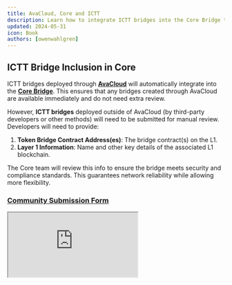 ```yaml
---
title: AvaCloud, Core and ICTT
description: Learn how to integrate ICTT bridges into the Core Bridge through AvaCloud.
updated: 2024-05-31
icon: Book
authors: [owenwahlgren]
---
```


## ICTT Bridge Inclusion in Core

ICTT bridges deployed through [**AvaCloud**](https://avacloud.io/) will automatically integrate into the [**Core Bridge**](https://core.app/en/bridge). This ensures that any bridges created through AvaCloud are available immediately and do not need extra review.

However, **ICTT bridges** deployed outside of AvaCloud (by third-party developers or other methods) will need to be submitted for manual review. Developers will need to provide:

1. **Token Bridge Contract Address(es)**: The bridge contract(s) on the L1.
2. **Layer 1 Information**: Name and other key details of the associated L1 blockchain.

The Core team will review this info to ensure the bridge meets security and compliance standards. This guarantees network reliability while allowing more flexibility.

### [Community Submission Form](https://forms.gle/jdcKcYWu26CsY6jRA)

<iframe src="https://forms.gle/jdcKcYWu26CsY6jRA" className="w-full h-96" />

### AvaCloud Relayer Service and Bridge Integration

When deploying ICTT bridges, the **meta-transaction relayer** plays a key role in enhancing the user experience. Once the bridge is set up, the relayer ensures users can transfer assets between chains without worrying about gas fees. 

By using the **relayer service**, gas costs for transactions made through the bridge are handled on behalf of users, streamlining cross-chain operations. The relayer, funded with the L1's gas token, forwards transactions signed by users to the destination chain, ensuring the asset bridge between chains works smoothly without requiring users to hold or manage gas tokens.

This integration is especially useful for bridging clients who are not familiar with Web3, as it removes the need for them to manage gas tokens during the cross-chain asset transfer process. Once set up, the relayer infrastructure includes:

1. A **relaying node** to handle transactions.
2. A **relayer wallet** funded with gas tokens from the subnet.
3. A **trusted forwarder contract** that securely relays transactions.

With this setup, users benefit from a gas-free experience when interacting with your bridge, making cross-chain transfers and other actions seamless and accessible.
